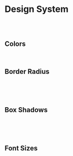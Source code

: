 
<Meta title="Design System/Docs" />

# Design System

<br />
<br />

## Colors

<br />

<ColorPalette>
  <ColorItem title="RED" subtitle="Red colors" colors={getColorsByGroup('RED')} />
  <ColorItem title="CLOUD_BLUE" subtitle="Cloud blue colors" colors={getColorsByGroup('CLOUD_BLUE')} />
  <ColorItem title="GRAY" subtitle="Gray colors" colors={getColorsByGroup('GRAY')} />
  <ColorItem title="WHITE" subtitle="Default white color" colors={{ WHITE: COLORS.WHITE }} />
  <ColorItem title="BLACK" subtitle="Default black color" colors={{ BLACK: COLORS.BLACK }} />
</ColorPalette>

## Border Radius

<br />

<BorderRadiuses />

<br />
<br />

## Box Shadows

<br />

<BoxShadows />

<br />
<br />

## Font Sizes

<br />

<FontSizes />
